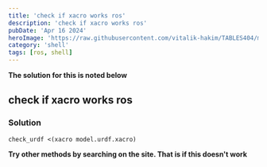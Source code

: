 ```yaml
---
title: 'check if xacro works ros'
description: 'check if xacro works ros'
pubDate: 'Apr 16 2024'
heroImage: 'https://raw.githubusercontent.com/vitalik-hakim/TABLES404/main/error_b/SHELL.jpg'
category: 'shell'
tags: [ros, shell]
---
```


**The solution for this is noted below**

## check if xacro works ros

### Solution

```shell
check_urdf <(xacro model.urdf.xacro)
```

**Try other methods by searching on the site. That is if this doesn't work**
